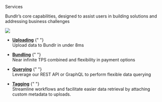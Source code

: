 
<div className="py-20">
<Heading level={1}  className="mb-4">Services</Heading>

<p>
	Bundlr’s core capabilities, designed to assist users in building solutions and
	addressing business challenges
</p>

</div>

<img
	src="https://bundlr.network/new/assets/home/data-donuts.webp"
	className="absolute mt-20 top-10 hidden xl:flex right-10 w-[300px]"
/>

-   [**Uploading**](/overview/services/uploading)
    {" "}<br/>Upload data to Bundlr in under 8ms

-   [**Bundling**](/overview/services/bundling)
    {" "}<br/>Near infinite TPS combined and flexibility in payment options

-   [**Querying**](/overview/services/querying)
    {" "}<br/>Leverage our REST API or GraphQL to perform flexible data querying

-   [**Tagging**](/overview/services/tagging)
    {" "}<br/>Streamline workflows and facilitate easier data retrieval by attaching custom metadata to uploads.
